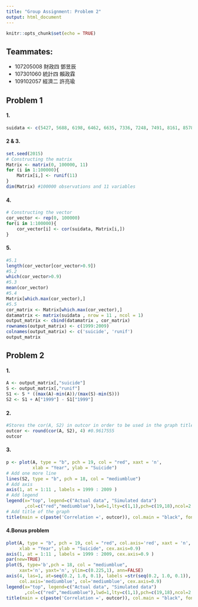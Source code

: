 ```yaml
---
title: "Group Assignment: Problem 2"
output: html_document
---
```


```r
knitr::opts_chunk$set(echo = TRUE)
```
## Teammates:
- 107205008 財政四 鄧昱辰
- 107301060 統計四 賴政霖
- 109102057 經濟二 許亮瑜

## Problem 1
#### 1.
```r
suidata <- c(5427, 5688, 6198, 6462, 6635, 7336, 7248, 7491, 8161, 8578, 9000)
```
#### 2 & 3.
```r
set.seed(2015)
# Constructing the matrix
Matrix <- matrix(0, 100000, 11)
for (i in 1:100000){
    Matrix[i,] <- runif(11)
}
dim(Matrix) #100000 observations and 11 variables
```

#### 4.
```r
# Constructing the vector
cor_vector <- rep(0, 100000)
for(i in 1:100000){
    cor_vector[i] <- cor(suidata, Matrix[i,])
}
```

#### 5. 
```r
#5.1
length(cor_vector[cor_vector>0.9]) 
#5.2
which(cor_vector>0.9) 
#5.3
mean(cor_vector) 
#5.4
Matrix[which.max(cor_vector),]
#5.5
cor_matrix <- Matrix[which.max(cor_vector),]
datamatrix <- matrix(suidata , nrow = 11 , ncol = 1)
output_matrix <- cbind(datamatrix , cor_matrix)
rownames(output_matrix) <- c(1999:2009)
colnames(output_matrix) <- c('suicide', 'runif')
output_matrix
```

## Problem 2
#### 1. 
```r
A <- output_matrix[,"suicide"]
S <- output_matrix[,"runif"]
S1 <- S * ((max(A)-min(A))/(max(S)-min(S)))
S2 <- S1 + A["1999"] - S1["1999"]
```
#### 2. 
```r
#Stores the cor(A, S2) in outcor in order to be used in the graph title
outcor <- round(cor(A, S2), 4) #0.9617555
outcor
```
#### 3. 
```r
p <- plot(A, type = "b", pch = 19, col = "red", xaxt = 'n', 
          xlab = "Year", ylab = "Suicide")
# Add one more line
lines(S2, type = "b", pch = 18, col = "mediumblue")
# Add axis
axis(1, at = 1:11 , labels = 1999 : 2009 )
# Add legend
legend(x="top", legend=c("Actual data", "Simulated data")
       ,col=c("red","mediumblue"),lwd=1,lty=c(1,1),pch=c(19,18),ncol=2,bty="n")
# Add title of the graph
title(main = c(paste('Correlation =', outcor)), col.main = "black", font.main = 2)
```

#### 4.Bonus problem
```r
plot(A, type = "b", pch = 19, col = "red", col.axis='red', xaxt = 'n', las=1, 
     xlab = "Year", ylab = "Suicide", cex.axis=0.9)
axis(1, at = 1:11 , labels = 1999 : 2009, cex.axis=0.9 )
par(new=TRUE)
plot(S, type='b',pch = 18, col = "mediumblue", 
     xaxt='n', yaxt='n', ylim=c(0.225,1), ann=FALSE)
axis(4, las=1, at=seq(0.2, 1.0, 0.1), labels =str(seq(0.2, 1.0, 0.1)), 
     col.axis='mediumblue', col='mediumblue', cex.axis=0.9)
legend(x="top", legend=c("Actual data", "Simulated data")
       ,col=c("red","mediumblue"),lwd=1,lty=c(1,1),pch=c(19,18),ncol=2,bty="n")
title(main = c(paste('Correlation =', outcor)), col.main = "black", font.main = 2)

```

